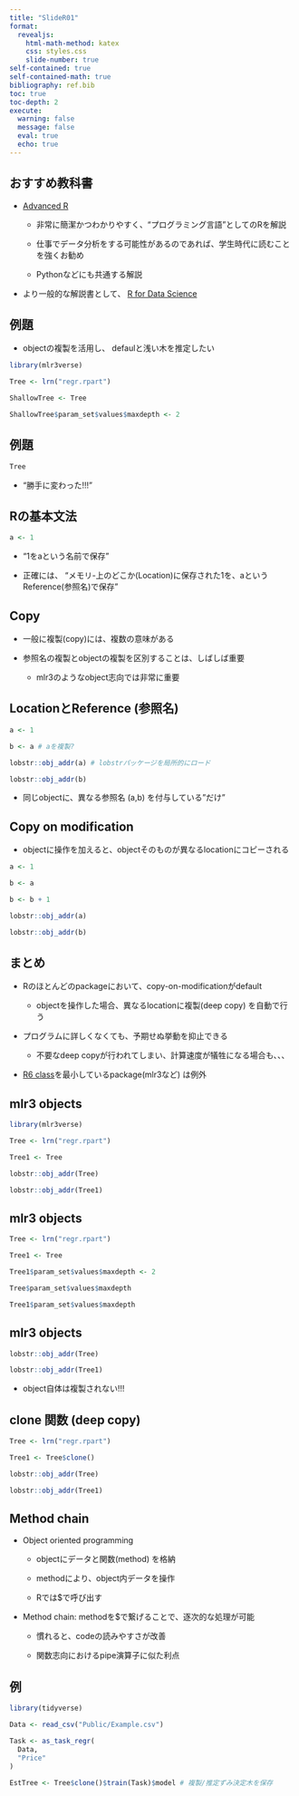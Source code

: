 ```yaml
---
title: "SlideR01"
format: 
  revealjs:
    html-math-method: katex
    css: styles.css
    slide-number: true
self-contained: true
self-contained-math: true
bibliography: ref.bib
toc: true
toc-depth: 2
execute: 
  warning: false
  message: false
  eval: true
  echo: true
---
```


## おすすめ教科書

- [Advanced R](https://adv-r.hadley.nz/)

    - 非常に簡潔かつわかりやすく、"プログラミング言語"としてのRを解説
    
    - 仕事でデータ分析をする可能性があるのであれば、学生時代に読むことを強くお勧め
    
    - Pythonなどにも共通する解説
    
- より一般的な解説書として、 [R for Data Science](https://r4ds.had.co.nz/)

## 例題

- objectの複製を活用し、 defaulと浅い木を推定したい

```r
library(mlr3verse)

Tree <- lrn("regr.rpart")

ShallowTree <- Tree

ShallowTree$param_set$values$maxdepth <- 2
```

## 例題

```r
Tree
```

- "勝手に変わった!!!"

## Rの基本文法

```r
a <- 1
```

- "1をaという名前で保存"

- 正確には、 "メモリ-上のどこか(Location)に保存された1を、aというReference(参照名)で保存"

## Copy

- 一般に複製(copy)には、複数の意味がある

- 参照名の複製とobjectの複製を区別することは、しばしば重要

    - mlr3のようなobject志向では非常に重要

## LocationとReference (参照名)

```r
a <- 1

b <- a # aを複製?

lobstr::obj_addr(a) # lobstrパッケージを局所的にロード

lobstr::obj_addr(b)
```

- 同じobjectに、異なる参照名 (a,b) を付与している"だけ"

## Copy on modification

- objectに操作を加えると、objectそのものが異なるlocationにコピーされる

```r
a <- 1

b <- a

b <- b + 1

lobstr::obj_addr(a)

lobstr::obj_addr(b)
```


## まとめ

- Rのほとんどのpackageにおいて、copy-on-modificationがdefault

    - objectを操作した場合、異なるlocationに複製(deep copy) を自動で行う

- プログラムに詳しくなくても、予期せぬ挙動を抑止できる

    - 不要なdeep copyが行われてしまい、計算速度が犠牲になる場合も、、、

- [R6 class](https://r6.r-lib.org/articles/Introduction.html)を最小しているpackage(mlr3など) は例外

## mlr3 objects

```r
library(mlr3verse)

Tree <- lrn("regr.rpart")

Tree1 <- Tree

lobstr::obj_addr(Tree)

lobstr::obj_addr(Tree1)
```


## mlr3 objects

```r
Tree <- lrn("regr.rpart")

Tree1 <- Tree

Tree1$param_set$values$maxdepth <- 2

Tree$param_set$values$maxdepth

Tree1$param_set$values$maxdepth
```

## mlr3 objects

```r
lobstr::obj_addr(Tree)

lobstr::obj_addr(Tree1)
```

- object自体は複製されない!!!

## clone 関数 (deep copy)

```r
Tree <- lrn("regr.rpart")

Tree1 <- Tree$clone()

lobstr::obj_addr(Tree)

lobstr::obj_addr(Tree1)
```


## Method chain

- Object oriented programming

    - objectにデータと関数(method) を格納
    
    - methodにより、object内データを操作
    
    - Rでは$で呼び出す

- Method chain: methodを$で繋げることで、逐次的な処理が可能

    - 慣れると、codeの読みやすさが改善

    - 関数志向におけるpipe演算子に似た利点

## 例

```r
library(tidyverse)

Data <- read_csv("Public/Example.csv")

Task <- as_task_regr(
  Data,
  "Price"
)

EstTree <- Tree$clone()$train(Task)$model # 複製/推定ずみ決定木を保存
```

